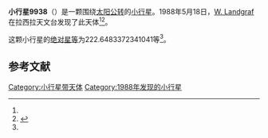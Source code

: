 {{Infobox planet
| bgcolour = #FFFFC0
| name = 9938 Kretlow
| symbol = 
| image = 
| caption = 
| discovery = yes
| discovery_ref = 
| discoverer = [[W._Landgraf|W. Landgraf]]
| discovery_site = [[拉西拉天文台|拉西拉天文台]] 
| discovered = 1988年5月18日
| designations = yes
| mp_name = 
| named_after = 
| alt_names = 1988 KA/ 1982 VE2 / 1985 QL
| mp_category = [[主带小行星|主带小行星]]
| orbit_ref = <ref name="a">[http://ssd.jpl.nasa.gov/sbdb.cgi?sstr=9938 9938 Kretlow] {{Wayback|url=http://ssd.jpl.nasa.gov/sbdb.cgi?sstr=9938 |date=20140822083521 }}，小行星數據庫瀏覽器（JPL Small-Body Database Browser）－[[美国国家航空航天局|美国国家航空航天局]]喷气推进实验室</ref>
| epoch = 2456400.5 (2013年4月18日更新)
| aphelion = {{convert|2.546696116361713|AU|km|3|abbr=on|lk=out}}
| perihelion = {{convert|1.732984413032402|AU|km|3|abbr=on}}
| semimajor = {{convert|2.139840264697058|AU|km|3|abbr=on}}
| eccentricity = 0.190133749
| period = 1143.327 [[日|日]]<br />3.13[[儒略年|儒略年]]
| avg_speed = 
| inclination = 3.803762257551406
| asc_node = 86.14184096759621
| mean_anomaly = 
| arg_peri = 222.6483372341041
| satellites = 
| physical_characteristics = yes
| dimensions = 
| mass = 
| density = 
| surface_grav = 
| escape_velocity = 
| sidereal_day = 
| axial_tilt = 
| pole_ecliptic_lat = 
| pole_ecliptic_lon = 
| albedo = 
| temperatures= 
| temp_name1 = 
| mean_temp_1 = 
| max_temp_1 = 
| temp_name2 = 
| max_temp_2 = 
| spectral_type = 
| abs_magnitude = 222.6483372341041
}}

'''小行星9938'''（{{lang-en|9938 Kretlow}}）是一颗围绕[[太阳|太阳]][[公转|公转]]的[[小行星|小行星]]。1988年5月18日，[[W._Landgraf|W. Landgraf]]在拉西拉天文台发现了此天体<ref name="a" /><ref>{{cite news|title=小行星列表|url=http://cfa-www.harvard.edu/iau/lists/NumberedMPs.txt|accessdate=2013-07-08|newspaper=哈佛大学|archive-date=2008-05-17|archive-url=https://web.archive.org/web/20080517010638/http://cfa-www.harvard.edu/iau/lists/NumberedMPs.txt|dead-url=no}}</ref>。

这颗小行星的[[绝对星等|绝对星等]]为222.6483372341041等<ref name="a" />。

==参考文献==
{{reflist}}
{{Minor Planet Number|[[小行星9937|小行星9937]]|[[小行星9939|小行星9939]]}}

{{小天体}}

[[Category:小行星带天体|Category:小行星带天体]]
[[Category:1988年发现的小行星|Category:1988年发现的小行星]]

{{asteroid-stub}}